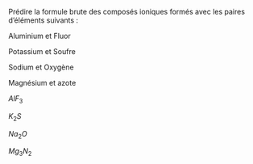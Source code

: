:::::: {.Exercise data-latex=""}

Prédire la formule brute des composés ioniques formés avec les paires d'éléments suivants :

::: {.multicols data-latex="{4}"}

Aluminium et Fluor

Potassium et Soufre

Sodium et Oxygène

Magnésium et azote

:::

\vspace{6em}

::::::

:::::: {.Answer data-latex=""}

::: {.multicols data-latex="{4}"}

$AlF_3$

$K_2S$

$Na_2O$

$Mg_3N_2$

:::

\newpage

::::::
